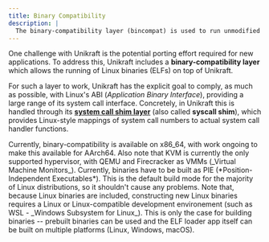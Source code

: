 ```yaml
---
title: Binary Compatibility
description: |
  The binary-compatibility layer (bincompat) is used to run unmodified Linux binaries (ELFs) on top of Unikraft.
---
```


One challenge with Unikraft is the potential porting effort required for new applications.
To address this, Unikraft includes a **binary-compatibility layer** which allows the running of Linux binaries (ELFs) on top of Unikraft.

For such a layer to work, Unikraft has the explicit goal to comply, as much as possible, with Linux's ABI (_Application Binary Interface_), providing a large range of its system call interface.
Concretely, in Unikraft this is handled through its [**system call shim layer**](/docs/internals/syscall-shim) (also called **syscall shim**), which provides Linux-style mappings of system call numbers to actual system call handler functions.

<Info>
Currently, binary-compatibility is available on x86_64, with work ongoing to make this available for AArch64.
Also note that KVM is currently the only supported hypervisor, with QEMU and Firecracker as VMMs (_Virtual Machine Monitors_).
</Info>

<Info>
Currently, binaries have to be built as PIE (*Position-Independent Executables*).
This is the default build mode for the majority of Linux distributions, so it shouldn't cause any problems.
</Info>

<Info>
Note that, because Linux binaries are included, constructing new Linux binaries requires a Linux or Linux-compatible development environement (such as WSL - _Windows Subsystem for Linux_).
This is only the case for building binaries -- prebuilt binaries can be used and the ELF loader app itself can be built on multiple platforms (Linux, Windows, macOS).
</Info>
